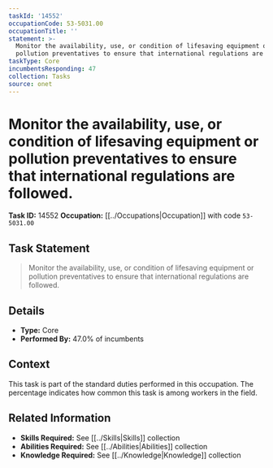```yaml
---
taskId: '14552'
occupationCode: 53-5031.00
occupationTitle: ''
statement: >-
  Monitor the availability, use, or condition of lifesaving equipment or
  pollution preventatives to ensure that international regulations are followed.
taskType: Core
incumbentsResponding: 47
collection: Tasks
source: onet
---
```

# Monitor the availability, use, or condition of lifesaving equipment or pollution preventatives to ensure that international regulations are followed.

**Task ID:** 14552
**Occupation:** [[../Occupations|Occupation]] with code `53-5031.00`

## Task Statement

> Monitor the availability, use, or condition of lifesaving equipment or pollution preventatives to ensure that international regulations are followed.

## Details

- **Type:** Core
- **Performed By:** 47.0% of incumbents

## Context

This task is part of the standard duties performed in this occupation. The percentage indicates how common this task is among workers in the field.

## Related Information

- **Skills Required:** See [[../Skills|Skills]] collection
- **Abilities Required:** See [[../Abilities|Abilities]] collection
- **Knowledge Required:** See [[../Knowledge|Knowledge]] collection
